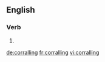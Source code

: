 
==English==

===Verb===
{{head|en|present participle}}

# {{present participle of|corral|lang=en}}

[[de:corralling]]
[[fr:corralling]]
[[vi:corralling]]